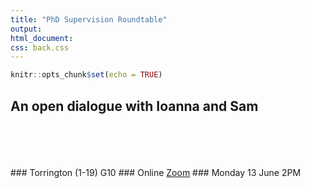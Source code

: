 ```yaml
---
title: "PhD Supervision Roundtable"
output: 
html_document:
css: back.css
---
```


```r
knitr::opts_chunk$set(echo = TRUE)
```

##  An open dialogue  with Ioanna and Sam
<br>
<br>
<br>
<br>
### Torrington (1-19) G10
### Online [Zoom](https://ucl.zoom.us/my/terrysoo)
### Monday 13 June 2PM


